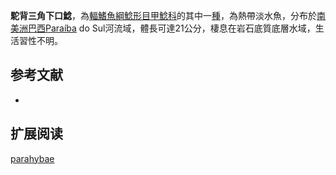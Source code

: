 {{Speciesbox
| name = 駝背三角下口鯰
| image = 
| image_width = 250px
| image_caption = 
| status = NE
| status_system = IUCN3.1
| genus = Delturus
| species = parahybae
| authority = Eigenmann & Eigenmann, 1889
| synonyms = 
}} 
'''駝背三角下口鯰'''，為[[輻鰭魚綱|輻鰭魚綱]][[鯰形目|鯰形目]][[甲鯰科|甲鯰科]]的其中一[[種|種]]，為熱帶淡水魚，分布於[[南美洲|南美洲]][[巴西|巴西]]Paraíba do Sul河流域，體長可達21公分，棲息在岩石底質底層水域，生活習性不明。

==参考文献==
*{{FishBase_species|genus=Delturus|species=parahybae|year=2014|month=11}}

== 扩展阅读 ==
{{refbegin}}
{{wikispecies-inline|Delturus parahybae|駝背三角下口鯰}}
{{refend}}
{{Taxonbar|from=Q5563319}}

[[Category:三角下口鯰屬|parahybae]]